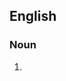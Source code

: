 {{also|saltpans}}

==English==

===Noun===
{{head|en|noun plural form}}

# {{plural of|salt pan|lang=en}}